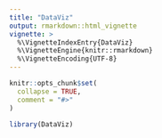 ```yaml
---
title: "DataViz"
output: rmarkdown::html_vignette
vignette: >
  %\VignetteIndexEntry{DataViz}
  %\VignetteEngine{knitr::rmarkdown}
  %\VignetteEncoding{UTF-8}
---
```


```r
knitr::opts_chunk$set(
  collapse = TRUE,
  comment = "#>"
)
```

```r
library(DataViz)
```
